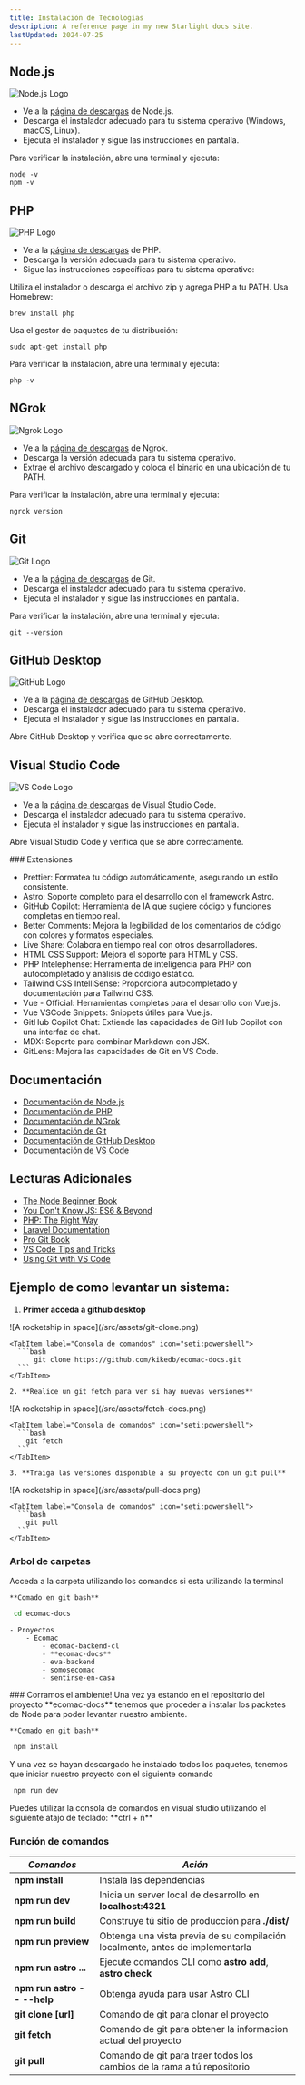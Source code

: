 ```yaml
---
title: Instalación de Tecnologías
description: A reference page in my new Starlight docs site.
lastUpdated: 2024-07-25
---
```


 
## Node.js
<Card>
  <div class="flex flex-col gap-4 items-baseline justify-center h-16">
    <img src="https://nodejs.org/static/images/logo.svg" alt="Node.js Logo" class="h-16 w-16"/>
    <Badge text="Instalación" variant="caution" size="small" />
  </div>
  <ul class="list-disc pl-4">
    <li>Ve a la <a href="https://nodejs.org/en/download/package-manager/current" target="_blank" rel="noopener noreferrer">página de descargas</a> de Node.js.</li>
    <li>Descarga el instalador adecuado para tu sistema operativo (Windows, macOS, Linux).</li>
    <li>Ejecuta el instalador y sigue las instrucciones en pantalla.</li>
  </ul>
  <p class="mt-2">Para verificar la instalación, abre una terminal y ejecuta:</p>
  <pre><code>node -v
npm -v</code></pre>
</Card>

## PHP
<Card>
  <div class="flex flex-col gap-4 items-baseline justify-center h-16">
      <img src="https://upload.wikimedia.org/wikipedia/commons/thumb/2/27/PHP-logo.svg/1280px-PHP-logo.svg.png" alt="PHP Logo" class="h-16 w-16"/>
      <Badge text="Instalación" variant="caution" size="small" />
  </div>
  <ul class="list-disc pl-4">
    <li>Ve a la <a href="https://www.php.net/downloads" target="_blank" rel="noopener noreferrer">página de descargas</a> de PHP.</li>
    <li>Descarga la versión adecuada para tu sistema operativo.</li>
    <li>Sigue las instrucciones específicas para tu sistema operativo:</li>
  </ul>
  <Tabs>
    <TabItem label="Windows" icon="seti:windows">
      Utiliza el instalador o descarga el archivo zip y agrega PHP a tu PATH.
    </TabItem>
    <TabItem label="macOS" icon="apple">
      Usa Homebrew:
      <pre><code>brew install php</code></pre>
    </TabItem>
    <TabItem label="Linux" icon="linux">
      Usa el gestor de paquetes de tu distribución:
      <pre><code>sudo apt-get install php</code></pre>
    </TabItem>
  </Tabs>
  <p class="mt-2">Para verificar la instalación, abre una terminal y ejecuta:</p>
  <pre><code>php -v</code></pre>
</Card>

## NGrok
<Card>
  <div class="flex flex-col gap-4 items-baseline justify-center h-16">
    <img src="https://logowik.com/content/uploads/images/ngrok-api-gateway1721159714.logowik.com.webp" alt="Ngrok Logo" class="h-16 w-16"/>
    <Badge text="Instalación" variant="caution" size="small" />
  </div>
  <ul class="list-disc pl-4">
    <li>Ve a la <a href="https://ngrok.com/download" target="_blank" rel="noopener noreferrer">página de descargas</a> de Ngrok.</li>
    <li>Descarga la versión adecuada para tu sistema operativo.</li>
    <li>Extrae el archivo descargado y coloca el binario en una ubicación de tu PATH.</li>
  </ul>
  <p class="mt-2">Para verificar la instalación, abre una terminal y ejecuta:</p>
  <pre><code>ngrok version</code></pre>
</Card>

## Git
<Card>
  <div class="flex flex-col gap-4 items-baseline justify-center h-16">
    <img src="https://git-scm.com/images/logos/downloads/Git-Logo-2Color.png" alt="Git Logo" class="h-16 w-16"/>
    <Badge text="Instalación" variant="caution" size="small" />
  </div>
  <ul class="list-disc pl-4">
    <li>Ve a la <a href="https://git-scm.com/downloads" target="_blank" rel="noopener noreferrer">página de descargas</a> de Git.</li>
    <li>Descarga el instalador adecuado para tu sistema operativo.</li>
    <li>Ejecuta el instalador y sigue las instrucciones en pantalla.</li>
  </ul>
  <p class="mt-2">Para verificar la instalación, abre una terminal y ejecuta:</p>
  <pre><code>git --version</code></pre>
</Card>

## GitHub Desktop
<Card>
  <div class="flex flex-col gap-4 items-baseline justify-center h-16">
    <img src="https://desktop.github.com/images/desktop-icon.svg" alt="GitHub Logo" class="h-16 w-16"/>
    <Badge text="Instalación" variant="caution" size="small" />
  </div>
  <ul class="list-disc pl-4">
    <li>Ve a la <a href="https://desktop.github.com/download/" target="_blank" rel="noopener noreferrer">página de descargas</a> de GitHub Desktop.</li>
    <li>Descarga el instalador adecuado para tu sistema operativo.</li>
    <li>Ejecuta el instalador y sigue las instrucciones en pantalla.</li>
  </ul>
  <p class="mt-2">Abre GitHub Desktop y verifica que se abre correctamente.</p>
</Card>

## Visual Studio Code
<Card>
  <div class="flex flex-col gap-4 items-baseline justify-center h-16">
    <img src="https://code.visualstudio.com/assets/images/code-stable.png" alt="VS Code Logo" class="h-16 w-16"/>
  </div>
    <Badge text="Instalación" variant="caution" size="small" />
  <ul class="list-disc pl-4">
    <li>Ve a la <a href="https://code.visualstudio.com/download" target="_blank" rel="noopener noreferrer">página de descargas</a> de Visual Studio Code.</li>
    <li>Descarga el instalador adecuado para tu sistema operativo.</li>
    <li>Ejecuta el instalador y sigue las instrucciones en pantalla.</li>
  </ul>
  <p class="mt-2">Abre Visual Studio Code y verifica que se abre correctamente.</p>

  <Card>
    ### Extensiones
    <ul class="list-disc pl-4">
      <li><Badge text="Prettier">Prettier</Badge>: Formatea tu código automáticamente, asegurando un estilo consistente.</li>
      <li><Badge text="Astro">Astro</Badge>: Soporte completo para el desarrollo con el framework Astro.</li>
      <li><Badge text="GitHub Copilot">GitHub Copilot</Badge>: Herramienta de IA que sugiere código y funciones completas en tiempo real.</li>
      <li><Badge text="Better Comments">Better Comments</Badge>: Mejora la legibilidad de los comentarios de código con colores y formatos especiales.</li>
      <li><Badge text="Live Share">Live Share</Badge>: Colabora en tiempo real con otros desarrolladores.</li>
      <li><Badge text="HTML CSS Support">HTML CSS Support</Badge>: Mejora el soporte para HTML y CSS.</li>
      <li><Badge text="PHP Intelephense">PHP Intelephense</Badge>: Herramienta de inteligencia para PHP con autocompletado y análisis de código estático.</li>
      <li><Badge text="Tailwind CSS IntelliSense">Tailwind CSS IntelliSense</Badge>: Proporciona autocompletado y documentación para Tailwind CSS.</li>
      <li><Badge text="Vue - Official">Vue - Official</Badge>: Herramientas completas para el desarrollo con Vue.js.</li>
      <li><Badge text="Vue VSCode Snippets">Vue VSCode Snippets</Badge>: Snippets útiles para Vue.js.</li>
      <li><Badge text="GitHub Copilot Chat">GitHub Copilot Chat</Badge>: Extiende las capacidades de GitHub Copilot con una interfaz de chat.</li>
      <li><Badge text="MDX">MDX</Badge>: Soporte para combinar Markdown con JSX.</li>
      <li><Badge text="GitLens">GitLens</Badge>: Mejora las capacidades de Git en VS Code.</li>
    </ul>
  </Card>
</Card>

## Documentación
<ul class="list-disc pl-4">
  <li><a href="https://nodejs.org/en/about" target="_blank" rel="noopener noreferrer">Documentación de Node.js</a></li>
  <li><a href="https://www.php.net/docs.php" target="_blank" rel="noopener noreferrer">Documentación de PHP</a></li>
  <li><a href="https://ngrok.com/docs" target="_blank" rel="noopener noreferrer">Documentación de NGrok</a></li>
  <li><a href="https://git-scm.com/doc" target="_blank" rel="noopener noreferrer">Documentación de Git</a></li>
  <li><a href="https://docs.github.com/es/desktop/overview/about-github-desktop" target="_blank" rel="noopener noreferrer">Documentación de GitHub Desktop</a></li>
  <li><a href="https://code.visualstudio.com/docs" target="_blank" rel="noopener noreferrer">Documentación de VS Code</a></li>
</ul>

## Lecturas Adicionales
<ul class="list-disc pl-4">
  <li><a href="https://www.nodebeginner.org/" target="_blank" rel="noopener noreferrer">The Node Beginner Book</a></li>
  <li><a href="https://github.com/getify/You-Dont-Know-JS" target="_blank" rel="noopener noreferrer">You Don't Know JS: ES6 & Beyond</a></li>
  <li><a href="https://phptherightway.com/" target="_blank" rel="noopener noreferrer">PHP: The Right Way</a></li>
  <li><a href="https://laravel.com/docs/11.x" target="_blank" rel="noopener noreferrer">Laravel Documentation</a></li>
  <li><a href="https://git-scm.com/book/en/v2" target="_blank" rel="noopener noreferrer">Pro Git Book</a></li>
  <li><a href="https://code.visualstudio.com/docs/getstarted/tips-and-tricks" target="_blank" rel="noopener noreferrer">VS Code Tips and Tricks</a></li>
  <li><a href="https://code.visualstudio.com/docs/sourcecontrol/overview" target="_blank" rel="noopener noreferrer">Using Git with VS Code</a></li>
</ul>

## Ejemplo de como levantar un sistema:
1. **Primer acceda a github desktop**
    
  <Tabs>
    <TabItem label="Clonar el proyecto" icon="github">
      ![A rocketship in space](/src/assets/git-clone.png) 
    </TabItem>

    <TabItem label="Consola de comandos" icon="seti:powershell">
      ```bash
          git clone https://github.com/kikedb/ecomac-docs.git
      ```
    </TabItem>
  </Tabs>
    
    2. **Realice un git fetch para ver si hay nuevas versiones**

  <Tabs>
    <TabItem label="Fetch del proyecto" icon="github">
       ![A rocketship in space](/src/assets/fetch-docs.png)
    </TabItem>

    <TabItem label="Consola de comandos" icon="seti:powershell">
      ```bash
        git fetch 
      ```
    </TabItem>
  </Tabs>

    3. **Traiga las versiones disponible a su proyecto con un git pull**

  <Tabs>
    <TabItem label="Pull del Proyecto" icon="github">
       ![A rocketship in space](/src/assets/pull-docs.png)
    </TabItem>

    <TabItem label="Consola de comandos" icon="seti:powershell">
      ```bash
        git pull 
      ```
    </TabItem>
  </Tabs>


### Arbol de carpetas
Acceda a la carpeta utilizando los comandos si esta utilizando la terminal
    
    **Comado en git bash**
```bash
 cd ecomac-docs 
```
<FileTree>

    - Proyectos
        - Ecomac 
            - ecomac-backend-cl
            - **ecomac-docs**
            - eva-backend
            - somosecomac
            - sentirse-en-casa

</FileTree>
### Corramos el ambiente!
Una vez ya estando en el repositorio del proyecto **ecomac-docs** tenemos que proceder a instalar
los packetes de Node para poder levantar nuestro ambiente. 

    **Comado en git bash**
```bash
 npm install
```
Y una vez se hayan descargado he instalado todos los paquetes, tenemos que iniciar nuestro proyecto con el siguiente comando
```bash
 npm run dev
```
<Aside type="note" title="Nota">Puedes utilizar la consola de comandos en visual studio utilizando el siguiente atajo de teclado: **ctrl + ñ** </Aside>

### Función de comandos

| *Comandos*	| *Ación*    |
|-----------|-----------|
|   **npm install** |   Instala las dependencias   |
|   **npm run dev**	|   Inicia un server local de desarrollo en **localhost:4321**  |
|   **npm run build**   |  	Construye tú sitio de producción para **./dist/**   |
|   **npm run preview** |	Obtenga una vista previa de su compilación localmente, antes de implementarla    |
|   **npm run astro ...**   |	Ejecute comandos CLI como **astro add**, **astro check**    |
|   **npm run astro -- --help** |	Obtenga ayuda para usar Astro CLI    |
|   **git clone [url]** | Comando de git para clonar el proyecto    |
|   **git fetch**   |   Comando de git para obtener la informacion actual del proyecto   |
|   **git pull**   |   Comando de git para traer todos los cambios de la rama a tú repositorio |